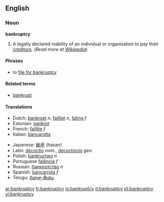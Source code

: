 ==English==

===Noun===
'''bankruptcy'''

# A legally declared inability of an individual or organisation to pay their [[creditor]]s. (''Read more at [[w:bankruptcy|Wikipedia]]'')

====Phrases====
*to [[file for bankruptcy]]

====Related terms====
*[[bankrupt]]

====Translations====
{{top}}
*Dutch: [[bankroet]] ''n'', [[failliet]] ''n'', [[faling]] ''f''
*Estonian: [[pankrot]]
*French: [[faillite]] ''f''
*Italian: [[bancarotta]]
{{mid}}
*Japanese: [[破産]] (hasan)
*Latin: [[decoctio]] ''nom.'', [[decoctionis]] ''gen.''
*Polish: [[bankructwo]] ''n''
*Portuguese [[falência]] ''f''
*Russian: [[банкротство]] ''n''
*Spanish: [[bancarrota]] ''f''
*Telugu: [[దివాళా తీయు]]
{{bottom}}

[[ar:bankruptcy]]
[[fr:bankruptcy]]
[[io:bankruptcy]]
[[it:bankruptcy]]
[[pt:bankruptcy]]
[[vi:bankruptcy]]